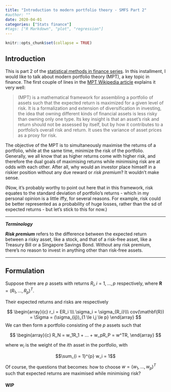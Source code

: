 ```yaml
---
title: "Introduction to modern portfolio theory - SMFS Part 2"
#author: ""
date: 2020-04-01
categories: ["Stats finance"]
#tags: ["R Markdown", "plot", "regression"]
---
```


```r
knitr::opts_chunk$set(collapse = TRUE)
```

## Introduction

This is part 2 of the [statistical methods in finance series](https://thestatsguy.netlify.com/2020/03/19/statistical-methods-in-finance-series-part-1/). In this installment, I would like to talk about modern portfolio theory (MPT), a key topic in finance. The first couple of lines in the [MPT Wikipedia article](https://en.wikipedia.org/wiki/Modern_portfolio_theory) explains it very well:

> (MPT) is a mathematical framework for assembling a portfolio of assets such that the expected return is maximized for a given level of risk. It is a formalization and extension of diversification in investing, the idea that owning different kinds of financial assets is less risky than owning only one type. Its key insight is that an asset's risk and return should not be assessed by itself, but by how it contributes to a portfolio's overall risk and return. It uses the variance of asset prices as a proxy for risk.

The objective of the MPT is to simultaneously maximise the returns of a portfolio, while at the same time, minimize the risk of the portfolio. Generally, we all know that as higher returns come with higher risk, and therefore the dual goals of maximising returns while minimising risk are at odds with each other. After all, why would an investor place himself in a riskier position without any due reward or _risk premium_? It wouldn't make sense.

(Now, it's probably worthy to point out here that in this framework, risk equates to the standard deviation of portfolio's returns - which in my personal opinion is a little iffy, for several reasons. For example, risk could be better represented as a probability of huge losses, rather than the sd of expected returns - but let's stick to this for now.)

---

**_Terminology_**

**_Risk premium_** refers to the difference between the expected return between a risky asset, like a stock, and that of a risk-free asset, like a Treasury Bill or a Singapore Savings Bond. Without any risk premium, there's no reason to invest in anything other than risk-free assets.

---

## Formulation

Suppose there are $p$ assets with returns $R_i, i = 1, ..., p$ respectively, where $\mathbf{R} = (R_1, ..., R_p)^{T}$.

Their expected returns and risks are respectively

$$
\begin{array}{c}
r_i = ER_i \\\
\sigma_i = \sigma_{R_i}\\\
cov(\mathbf{R}) = \Sigma = (\sigma_{ij})_{1 \le i,j \le p}
\end{array}
$$
We can then form a portfolio consisting of the $p$ assets such that

$$
\begin{array}{c}
R_N = w_1R_1 + ... + w_pR_P = w^TR,
\end{array}
$$

where $w_i$ is the weight of the $i$th asset in the portfolio, with

$$\sum_{i = 1}^{p} w_i = 1$$

Of course, the questions that becomes: how to choose $w = (w_1, ..., w_p)^T$ such that expected returns are maximised while minimising risk?

#### WIP

